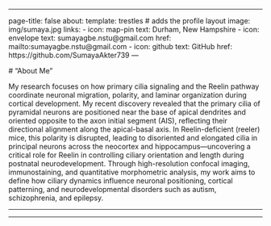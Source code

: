 ------------------------------------------------------------------------

page-title: false about: template: trestles \# adds the profile layout image: img/sumaya.jpg links: - icon: map-pin text: Durham, New Hampshire - icon: envelope text: sumayagbe.nstu\@gmail.com href: mailto:sumayagbe.nstu\@gmail.com - icon: github text: GitHub href: https://github.com/SumayaAkter739 ---

\# "About Me"

My research focuses on how primary cilia signaling and the Reelin pathway coordinate neuronal migration, polarity, and laminar organization during cortical development. My recent discovery revealed that the primary cilia of pyramidal neurons are positioned near the base of apical dendrites and oriented opposite to the axon initial segment (AIS), reflecting their directional alignment along the apical-basal axis. In Reelin-deficient (reeler) mice, this polarity is disrupted, leading to disoriented and elongated cilia in principal neurons across the neocortex and hippocampus—uncovering a critical role for Reelin in controlling ciliary orientation and length during postnatal neurodevelopment. Through high-resolution confocal imaging, immunostaining, and quantitative morphometric analysis, my work aims to define how ciliary dynamics influence neuronal positioning, cortical patterning, and neurodevelopmental disorders such as autism, schizophrenia, and epilepsy.

------------------------------------------------------------------------

------------------------------------------------------------------------

## 
